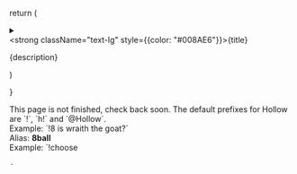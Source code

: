 
  return (
    <details
      className="last-of-type:mb-0 rounded-lg bg-neutral-50 dark:bg-neutral-800 p-2 mt-4"
    >
      <summary>
        <div className="flex flex-col"><strong className="text-lg" style={{color: "#008AE6"}}>{title}</strong>
        <p className="text-sm">{description}</p></div>
      </summary>
      <div className="nx-p-2"><hr className="nx-border-neutral-200/70 contrast-more:nx-border-neutral-400 dark:nx-border-primary-100/10 contrast-more:dark:nx-border-neutral-400"></hr></div>
      <div className="nx-p-2">{children}</div>
    </details>
  )

}

<Callout type="warning" emoji="⚠️">
    This page is not finished, check back soon.
</Callout>

<Callout type="info" emoji="ℹ️">
    The default prefixes for Hollow are `!`, `h!` and `@Hollow`.
</Callout>

<DropdownBox title="8" description="Ask the 8 ball a question.">
    <div>Example: `!8 is wraith the goat?`</div>
    <div className="mt-4">
        Alias: <strong style={{ color: "#008AE6" }}>8ball</strong>
    </div>
</DropdownBox>

<DropdownBox title="choose" description="Choose between multiple options.">
        <div>Example: `!choose <option 1> <option 2>`</div>
</DropdownBox>
